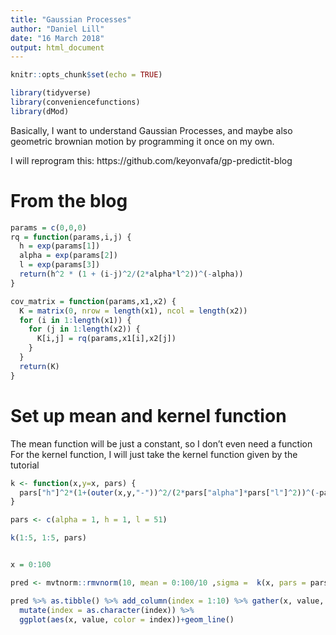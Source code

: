 ```yaml
---
title: "Gaussian Processes"
author: "Daniel Lill"
date: "16 March 2018"
output: html_document
---
```


```r
knitr::opts_chunk$set(echo = TRUE)

library(tidyverse)
library(conveniencefunctions)
library(dMod)
```

Basically, I want to understand Gaussian Processes, and maybe also geometric brownian motion by programming it once on my own.

I will reprogram this: https://github.com/keyonvafa/gp-predictit-blog

# From the blog
```r
params = c(0,0,0)
rq = function(params,i,j) {
  h = exp(params[1])
  alpha = exp(params[2])
  l = exp(params[3])
  return(h^2 * (1 + (i-j)^2/(2*alpha*l^2))^(-alpha))
}

cov_matrix = function(params,x1,x2) {
  K = matrix(0, nrow = length(x1), ncol = length(x2))
  for (i in 1:length(x1)) {
    for (j in 1:length(x2)) {
      K[i,j] = rq(params,x1[i],x2[j])
    }
  }
  return(K)
}

```





# Set up mean and kernel function
The mean function will be just a constant, so I don't even need a function
For the kernel function, I will just take the kernel function given by the tutorial
```r
k <- function(x,y=x, pars) {
  pars["h"]^2*(1+(outer(x,y,"-"))^2/(2*pars["alpha"]*pars["l"]^2))^(-pars["alpha"])
}

pars <- c(alpha = 1, h = 1, l = 51)

k(1:5, 1:5, pars)


x = 0:100

pred <- mvtnorm::rmvnorm(10, mean = 0:100/10 ,sigma =  k(x, pars = pars))

pred %>% as.tibble() %>% add_column(index = 1:10) %>% gather(x, value, contains("V")) %>% mutate(x = str_replace_all(x, "V","") %>% as.numeric()) %>% 
  mutate(index = as.character(index)) %>% 
  ggplot(aes(x, value, color = index))+geom_line()

```









